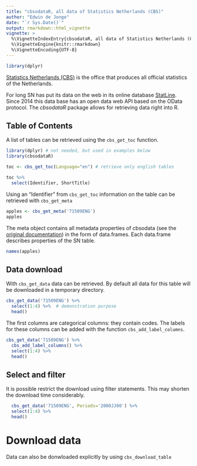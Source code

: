 ```yaml
---
title: "cbsodataR, all data of Statistics Netherlands (CBS)"
author: "Edwin de Jonge"
date: "`r Sys.Date()`"
output: rmarkdown::html_vignette
vignette: >
  %\VignetteIndexEntry{cbsodataR, all data of Statistics Netherlands (CBS)}
  %\VignetteEngine{knitr::rmarkdown}
  %\VignetteEncoding{UTF-8}
---
```


```r
library(dplyr)
```

[Statistics Netherlands (CBS)](http://www.cbs.nl) is the office that produces all official statistics of the Netherlands. 

For long SN has put its data on the web in its online database 
[StatLine](http://statline.cbs.nl/Statweb/?LA=en).
Since 2014 this data base has an open data web API based on the OData protocol.
The *cbsodataR* package allows for retrieving data right into R. 

## Table of Contents

A list of tables can be retrieved using the `cbs_get_toc` function.

```r
library(dplyr) # not needed, but used in examples below
library(cbsodataR)

toc <- cbs_get_toc(Language="en") # retrieve only english tables

toc %>% 
  select(Identifier, ShortTitle) 
```

Using an "Identifier" from `cbs_get_toc` information on the table can be retrieved with `cbs_get_meta` 

```r
apples <- cbs_get_meta('71509ENG')
apples
```
The meta object contains all metadata properties of cbsodata (see the [original documentation](http://www.cbs.nl/NR/rdonlyres/2561A2B7-CE51-47B9-A838-9968EF67FFB0/0/2014handleidingcbsopendataservices.pdf)) in the form of data.frames. Each data.frame describes properties of the SN table.

```r
names(apples)
```

## Data download

With `cbs_get_data` data can be retrieved. By default all data for this table will be downloaded in a temporary directory.
```r
cbs_get_data('71509ENG') %>% 
  select(1:4) %>%  # demonstration purpose
  head()
```

The first columns are categorical columns: they contain codes. The labels for these columns can be added with
the function `cbs_add_label_columns`. 

```r
cbs_get_data('71509ENG') %>%
  cbs_add_label_columns() %>% 
  select(1:4) %>% 
  head()
```

## Select and filter

It is possible restrict the download using filter statements. This may shorten the download time considerably.

```r
  cbs_get_data('71509ENG', Periods='2000JJ00') %>% 
  select(1:4) %>% 
  head()
```


# Download data

Data can also be donwloaded explicitly by using `cbs_download_table`

